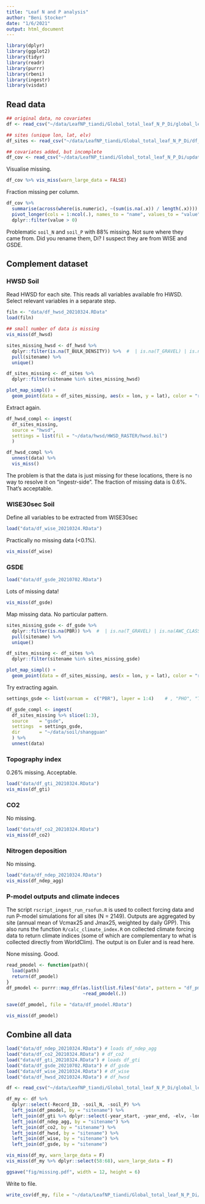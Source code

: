 ```yaml
---
title: "Leaf N and P analysis"
author: "Beni Stocker"
date: "1/6/2021"
output: html_document
---
```


```r
library(dplyr)
library(ggplot2)
library(tidyr)
library(readr)
library(purrr)
library(rbeni)
library(ingestr)
library(visdat)
```

## Read data

```r
## original data, no covariates
df <- read_csv("~/data/LeafNP_tiandi/Global_total_leaf_N_P_Di/global_leaf_NP_total_Di_20210702_PROC_ELV.csv")

## sites (unique lon, lat, elv)
df_sites <- read_csv("~/data/LeafNP_tiandi/Global_total_leaf_N_P_Di/df_sites_leafnp_20210702.csv")

## covariates added, but incomplete
df_cov <- read_csv("~/data/LeafNP_tiandi/Global_total_leaf_N_P_Di/update_data_2021July/updated_dataset_20210429.csv")
``` 

Visualise missing.
```r
df_cov %>% vis_miss(warn_large_data = FALSE)
```

Fraction missing per column.
```r
df_cov %>% 
  summarise(across(where(is.numeric), ~(sum(is.na(.x)) / length(.x)))) %>% 
  pivot_longer(cols = 1:ncol(.), names_to = "name", values_to = "value") %>% 
  dplyr::filter(value > 0)
```

Problematic `soil_N` and `soil_P` with 88% missing. Not sure where they came from. Did you rename them, Di? 
I suspect they are from WISE and GSDE.

<!-- ```{r} -->
<!-- load("data/df_wise_20210324.RData") -->
<!-- load("data/df_gsde_20210408.RData") -->
<!-- ``` -->


## Complement dataset

### HWSD Soil

Read HWSD for each site. This reads all variables available fro HWSD. Select relevant variables in a separate step.

```r
filn <- "data/df_hwsd_20210324.RData"
load(filn)
```

```r
## small number of data is missing
vis_miss(df_hwsd)
```

```r
sites_missing_hwsd <- df_hwsd %>% 
  dplyr::filter(is.na(T_BULK_DENSITY)) %>%  #  | is.na(T_GRAVEL) | is.na(AWC_CLASS)
  pull(sitename) %>% 
  unique()

df_sites_missing <- df_sites %>% 
  dplyr::filter(sitename %in% sites_missing_hwsd)

plot_map_simpl() +
  geom_point(data = df_sites_missing, aes(x = lon, y = lat), color = "red", size = 0.3)
```

Extract again.
```r
df_hwsd_compl <- ingest(
  df_sites_missing,
  source = "hwsd",
  settings = list(fil = "~/data/hwsd/HWSD_RASTER/hwsd.bil")
  )

df_hwsd_compl %>% 
  unnest(data) %>% 
  vis_miss()
```

The problem is that the data is just missing for these locations, there is no way to resolve it on "ingestr-side". The fraction of missing data is 0.6%. That's acceptable.

### WISE30sec Soil

Define all variables to be extracted from WISE30sec

```r
load("data/df_wise_20210324.RData")
```

Practically no missing data (<0.1%).
```r
vis_miss(df_wise)
```

### GSDE

```r
load("data/df_gsde_20210702.RData")
```

Lots of missing data!
```r
vis_miss(df_gsde)
```

Map missing data. No particular pattern.
```r
sites_missing_gsde <- df_gsde %>% 
  dplyr::filter(is.na(PBR)) %>%  #  | is.na(T_GRAVEL) | is.na(AWC_CLASS)
  pull(sitename) %>% 
  unique()

df_sites_missing <- df_sites %>% 
  dplyr::filter(sitename %in% sites_missing_gsde)

plot_map_simpl() +
  geom_point(data = df_sites_missing, aes(x = lon, y = lat), color = "red", size = 0.3)
```

Try extracting again.
```r
settings_gsde <- list(varnam =  c("PBR"), layer = 1:4)    # , "PHO", "TP", "TK", "TS"

df_gsde_compl <- ingest(
  df_sites_missing %>% slice(1:3),
  source    = "gsde",
  settings  = settings_gsde,
  dir       = "~/data/soil/shangguan"
  ) %>% 
  unnest(data)
```


### Topography index

0.26% missing. Acceptable.

```r
load("data/df_gti_20210324.RData")
vis_miss(df_gti)
```

### CO2

No missing.

```r
load("data/df_co2_20210324.RData")
vis_miss(df_co2)
```

### Nitrogen deposition

No missing. 

```r
load("data/df_ndep_20210324.RData")
vis_miss(df_ndep_agg)
```

### P-model outputs and climate indeces

The script `rscript_ingest_run_rsofun.R` is used to collect forcing data and run P-model simulations for all sites (N = 2149). Outputs are aggregated by site (annual mean of Vcmax25 and Jmax25, weighted by daily GPP). This also runs the function `R/calc_climate_index.R` on collected climate forcing data to return climate indices (some of which are complementary to what is collected directly from WorldClim). The output is on Euler and is read here.

None missing. Good.

```r
read_pmodel <- function(path){
  load(path)
  return(df_pmodel)
}
df_pmodel <- purrr::map_dfr(as.list(list.files("data", pattern = "df_pmodel_ichunk_.*.RData", full.names = TRUE)),
                            ~read_pmodel(.))

save(df_pmodel, file = "data/df_pmodel.RData")

vis_miss(df_pmodel)
```

## Combine all data

```r
load("data/df_ndep_20210324.RData") # loads df_ndep_agg
load("data/df_co2_20210324.RData") # df_co2
load("data/df_gti_20210324.RData") # loads df_gti
load("data/df_gsde_20210702.RData") # df_gsde
load("data/df_wise_20210324.RData") # df_wise
load("data/df_hwsd_20210324.RData") # df_hwsd

df <- read_csv("~/data/LeafNP_tiandi/Global_total_leaf_N_P_Di/global_leaf_NP_total_Di_20210702_PROC_ELV.csv")

df_my <- df %>% 
  dplyr::select(-Record_ID, -soil_N, -soil_P) %>% 
  left_join(df_pmodel, by = "sitename") %>% 
  left_join(df_gti %>% dplyr::select(-year_start, -year_end, -elv, -lon, -lat), by = "sitename") %>% 
  left_join(df_ndep_agg, by = "sitename") %>% 
  left_join(df_co2, by = "sitename") %>% 
  left_join(df_hwsd, by = "sitename") %>% 
  left_join(df_wise, by = "sitename") %>% 
  left_join(df_gsde, by = "sitename")

vis_miss(df_my, warn_large_data = F)
vis_miss(df_my %>% dplyr::select(58:68), warn_large_data = F)

ggsave("fig/missing.pdf", width = 12, height = 6)
```

Write to file.
```r
write_csv(df_my, file = "~/data/LeafNP_tiandi/Global_total_leaf_N_P_Di/leafnp_data_covariates_20210702.csv")
```




<!-- ```{r} -->
<!-- ## data prepared by for GSDE data -->
<!-- df_di <- read_csv("~/data/LeafNP_tiandi/Global_total_leaf_N_P_Di/soil_property_extraction_20210323/global_leaf_NP_with_soil_property_from_HWSD_WISE_GSDE_23032021.csv") -->

<!-- ## add my extractions to di's soil stuff -->
<!-- df_di <- df_di %>%  -->
<!--   left_join(df_gti %>% dplyr::select(-year_start, -year_end, -elv, -lon, -lat), by = "sitename") %>%  -->
<!--   left_join(df_ndep_agg, by = "sitename") %>%  -->
<!--   left_join(df_co2, by = "sitename") %>%  -->
<!--   left_join(df_pmodel, by = "sitename") -->

<!-- write_csv(df_di, "~/data/LeafNP_tiandi/Global_total_leaf_N_P_Di/soil_property_extraction_20210323/global_leaf_NP_with_soil_property_from_HWSD_WISE_GSDE_Pmodel_Ndep_GTI_CO2_25032021.csv")   -->

<!-- dim(df_my) -->
<!-- dim(df_di) -->
<!-- dim(df) -->

<!-- names(df_my) -->

<!-- ## are my extractions and the one of di the same? -->
<!-- ## yes -->
<!-- df_my %>%  -->
<!--   dplyr::select(sitename, T_CACO3_beni = T_CACO3) %>%  -->
<!--   left_join(dplyr::select(df_di, sitename, T_CACO3_di = T_CACO3), by = "sitename") %>%  -->
<!--   rbeni::analyse_modobs2("T_CACO3_beni", "T_CACO3_di", type = "hex") -->

<!-- ## yes -->
<!-- df_my %>%  -->
<!--   dplyr::select(sitename, T_PH_H2O_beni = T_PH_H2O) %>%  -->
<!--   left_join(dplyr::select(df_di, sitename, T_PH_H2O_di = T_PH_H2O), by = "sitename") %>%  -->
<!--   rbeni::analyse_modobs2("T_PH_H2O_beni", "T_PH_H2O_di", type = "hex") -->

<!-- df_my %>%  -->
<!--   dplyr::select(sitename, CNrt_beni = CNrt) %>%  -->
<!--   left_join(dplyr::select(df_di, sitename, CNrt_di = CNrt), by = "sitename") %>%  -->
<!--   rbeni::analyse_modobs2("CNrt_beni", "CNrt_di", type = "hex") -->
<!-- ``` -->

<!-- ### Extracting from global NetCDF files -->

<!-- This is a code example and is to be used for extracting AI, alpha, and CWDX40 (see [here](https://www.notion.so/computationales/4e2e0ca6b5d3497894c64bed71a4937d?v=0ee5d81cd0fe42ac8ac1ed0a938b3380)). -->

<!-- Use the following files: -->

<!-- -   `~/data/mct_data/cwdx40.nc` for CWDX40. -->
<!-- -   `~/data/sofun_outputs/global_FULL_MODIS-C006_MOD15A2_v3.4/global_FULL_MODIS-C006_MOD15A2_v3.4.a.alpha_MEANANN.nc` for alpha. -->

<!-- ```{r} -->
<!-- library(raster) -->

<!-- filn <- "~/data/mct_data/cwdx40.nc" -->
<!-- siteinfo <- tibble(sitename = "id1", lon = 100, lat = 50)  # example for required dataframe structure -->

<!-- ## using raster package -->
<!-- rasta <- raster::raster(filn)  # use raster::brick() if data has three dimensions -->
<!-- df <- raster::extract( -->
<!--     rasta, -->
<!--     sp::SpatialPoints(dplyr::select(siteinfo, lon, lat)), # , proj4string = sta@crs -->
<!--     sp = TRUE -->
<!--     ) %>% -->
<!--   as_tibble() -->

<!-- ## or simply using rbeni -->
<!-- df <- rbeni::extract_pointdata_allsites(filn, df_lonlat = siteinfo) -->
<!-- ``` -->
